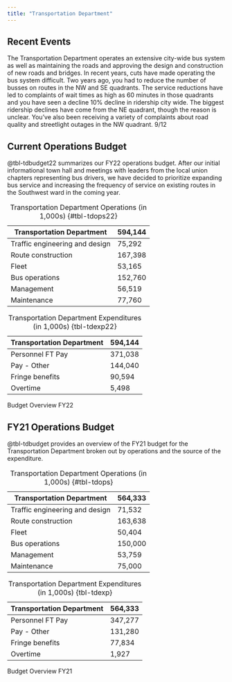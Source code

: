 ```yaml
---
title: "Transportation Department"
---
```


## Recent Events
The Transportation Department operates an extensive city-wide bus system as well as maintaining the roads and approving the design and construction of new roads and bridges. In recent years, cuts have made operating the bus system difficult. Two years ago, you had to reduce the number of busses on routes in the NW and SE quadrants. The service reductions have led to complaints of wait times as high as 60 minutes in those quadrants and you have seen a decline 10% decline in ridership city wide. The biggest ridership declines have come from the NE quadrant, though the reason is unclear. You've also been receiving a variety of complaints about road quality and streetlight outages in the NW quadrant. 9/12

## Current Operations Budget
@tbl-tdbudget22 summarizes our FY22 operations budget. After our initial informational town hall and meetings with leaders from the local union chapters representing bus drivers, we have decided to prioritize expanding bus service and increasing the frequency of service on existing routes in the Southwest ward in the coming year. 

::: {#tbl-tdbudget22 layout-ncol=2}
| Transportation Department      | 594,144 |
| ------------------------------ | ------- |
| Traffic engineering and design | 75,292  |
| Route construction             | 167,398 |
| Fleet                          | 53,165  |
| Bus operations                 | 152,760 |
| Management                     | 56,519  |
| Maintenance                    | 77,760  |

: Transportation Department Operations (in 1,000s) {#tbl-tdops22}

| Transportation Department      | 594,144 |
| -------------------- | -------------- |
| Personnel FT Pay | 371,038 |
| Pay - Other | 144,040 |
| Fringe benefits | 90,594 |
| Overtime | 5,498 |

: Transportation Department Expenditures (in 1,000s) {tbl-tdexp22}

Budget Overview FY22
:::

## FY21 Operations Budget
@tbl-tdbudget provides an overview of the FY21 budget for the Transportation Department broken out by operations and the source of the expenditure. 

::: {#tbl-tdbudget layout-ncol=2}
| Transportation Department      | 564,333 |
| ------------------------------ | ------- |
| Traffic engineering and design | 71,532  |
| Route construction             | 163,638 |
| Fleet                          | 50,404  |
| Bus operations                 | 150,000 |
| Management                     | 53,759  |
| Maintenance                    | 75,000  |

: Transportation Department Operations (in 1,000s) {#tbl-tdops}

| Transportation Department      | 564,333 |
| -------------------- | -------------- |
| Personnel FT Pay | 347,277 |
| Pay - Other | 131,280 |
| Fringe benefits | 77,834 |
| Overtime | 1,927 |

: Transportation Department Expenditures (in 1,000s) {tbl-tdexp}

Budget Overview FY21
:::